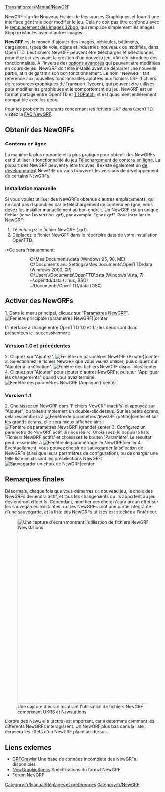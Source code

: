 [[Translation:en/Manual/NewGRF]]
{{fr/Manual/Table des matières}}

NewGRF signifie Nouveau Fichier de Ressources Graphiques, et fournit une interface générale pour modifier le jeu. Cela ne doit pas être confondu avec le [[fr/Community/NewGRF/Jeu avec des graphiques 32bpp|remplacement des images 32bpp]], qui remplace simplement les images 8bpp existantes avec d'autres images.

'''NewGRF''' est le moyen d'ajouter des images, véhicules, bâtiments, cargaisons, types de voie, objets et industries, nouveaux ou modifiés, dans OpenTTD. Les fichiers NewGRF peuvent être téléchargés et sélectionnés pour être activés avant la création d'un nouveau jeu, afin d'y introduire ces fonctionnalités. À l'inverse des [[fr/Archive/Manual/Settings/Options avancées|options avancées]] qui peuvent être modifiées en cours de jeu, NewGRF doit être installé avant de démarrer une nouvelle partie, afin de garantir son bon fonctionnement. Le nom "NewGRF" fait référence aux nouvelles fonctionnalités ajoutées aux fichiers GRF (fichiers de ressources graphiques de Transport Tycoon), qui peuvent être utilisés pour modifier les graphiques et le comportement du jeu. NewGRF est un format partagé entre OpenTTD et [[fr/Archive/OpenTTD/TTDPatch|TTDPatch]], et est quasiment entièrement compatible avec les deux.

Pour les problèmes courants concernant les fichiers GRF dans OpenTTD, visitez la [[fr/Archive/Community/FAQ NewGRF|FAQ NewGRF]].

==Obtenir des NewGRFs==
=== Contenu en ligne ===
La manière la plus courante et la plus pratique pour obtenir des NewGRFs est d'utiliser la fonctionnalité du jeu [[fr/Manual/Contenu En-ligne|Téléchargement de contenu en ligne]]. La plupart des NewGRF peuvent y être trouvés. Il existe également un [http://www.tt-forums.net/viewforum.php?f=26|forum de développement] NewGRF où vous trouverez les versions de développement de certains NewGRFs.

=== Installation manuelle ===
Si vous voulez utiliser des NewGRFs obtenus d'autres emplacements, qui ne sont pas disponibles par le téléchargement de contenu en ligne, vous devez les installer manuellement au bon endroit. Un NewGRF est un unique fichier (avec l'extension .grf), par exemple: "grvts.grf". Pour installer un NewGRF:
#Téléchargez le fichier NewGRF (.grf).
#Déplacez le fichier NewGRF dans le répertoire data de votre installation OpenTTD.
:*Ce sera fréquemment:
::C:\Mes Documents\data (Windows 95, 98, ME)
::C:\Documents and Settings\<nom_utilisateur>\Mes Documents\OpenTTD\data (Windows 2000, XP)
::C:\Users\<username>\Documents\OpenTTD\data (Windows Vista, 7)
::~/.openttd/data (Linux, BSD)
::~/Documents/OpenTTD/data (OSX)

==Activer des NewGRFs==
1.   Dans le menu principal, cliquez sur "[[fr/Manual/NewGRF|Paramètres NewGRF]]".
[[File:en/Manual/Main window (NewGRF Settings).png|Fenêtre principale (paramètres NewGRF)|center]]

L'interface a changé entre OpenTTD 1.0 et 1.1; les deux sont donc présentées ici, successivement:
=== Version 1.0 et précédentes ===
2.   Cliquez sur "Ajoutez".
[[File:en/Manual/NewGRF settings window (Add).png|Fenêtre de paramètres NewGRF (Ajouter)|center]]
3.   Sélectionnez le fichier NewGRF que vous voulez utiliser, puis cliquez sur "Ajouter à la sélection".
[[File:en/Manual/Available NewGRF files window.png|Fenêtre des fichiers NewGRF disponibles|center]]
4.   Cliquez sur "Ajouter" pour ajouter d'autres NewGRFs, puis sur "Appliquer les changements" quand vous avez terminé.
[[File:en/Manual/NewGRF settings window (Apply).png|Fenêtre des paramètres NewGRF (Appliquer)|center]]

=== Version 1.1 ===
2.   Choisissez un NewGRF dans 'Fichiers NewGRF inactifs' et appuyez sur "Ajouter", ou faites simplement un double-clic dessus. Sur les petits écrans, cela ressemblera à
[[File:en/Manual/Newgrf addnew.png|Fenêtre de paramètres NewGRF (petite)|center]]
et sur les grands écrans, elle sera mieux affichée ainsi:
[[File:en/Manual/Newgrf config big.png|Fenêtre de paramètres NewsGRF (grande)|center]]
3.   Configurez un paramètre de NewGRF actif, si nécessaire: Choisissez-le depuis la liste 'Fichiers NewGRF actifs' et choisissez le bouton 'Paramètre'. Le résultat peut ressembler à
[[File:en/Manual/Newgrf parameter.png|Fenêtre de paramétrage de NewGRF|center]]
4.   Éventuellement, vous pouvez choisir de sauvegarder la sélection de NewGRFs (ainsi que leurs paramètres de configuration), ou de charger une telle liste en utilisant les présélections NewGRF:
[[File:en/Manual/Newgrf preset.png|Sauvegarder un choix de NewGRF|center]]

==Remarques finales==
Désormais, chaque fois que vous démarrez un nouveau jeu, le choix des NewGRFs deviendra actif, et tous les changements qu'ils apportent au jeu deviendront effectifs. Cependant, modifier ces choix n'aura aucun effet sur les sauvegardes existantes, car les NewGRFs sont une partie intégrante d'une sauvegarde, et la liste des NewGRFs utilisés est stockée à l'intérieur.

[[File:en/Manual/Newgrfexampless.png|thumb|600px|center|Une capture d'écran montrant l'utilisation de fichiers NewGRF comprenant UKRS et Newstations]]

L'ordre des NewGRFs (actifs) est important, car il détermine comment les différents NewGRFs interagissent. Un NewGRF plus bas dans la liste écrasera les effets d'un NewGRF placé au-dessus.

== Liens externes ==

* [http://grfcrawler.tt-forums.net/ GRFCrawler] Une base de données incomplète des NewGRFs disponibles
* [http://wiki.ttdpatch.net/tiki-index.php?page=NewGraphicsSpecs NewGraphicSpecs] Spécifications du format NewGRF
* [http://www.tt-forums.net/viewforum.php?f=66 Forum NewGRF]



[[Category:fr/Manual/Réglages et préférences]]
[[Category:fr/NewGRF]]